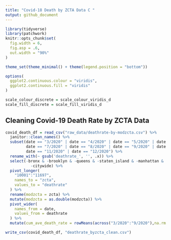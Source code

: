 ```yaml
---
title: "Covid-18 Death by ZCTA Data C "
output: github_document
---
```


```r
library(tidyverse)
library(patchwork)
knitr::opts_chunk$set(
  fig.width = 6,
  fig.asp = .6,
  out.width = "90%"
)

theme_set(theme_minimal() + theme(legend.position = "bottom"))

options(
  ggplot2.continuous.colour = "viridis",
  ggplot2.continuous.fill = "viridis"
)

scale_colour_discrete = scale_colour_viridis_d
scale_fill_discrete = scale_fill_viridis_d
```

## Cleaning Covid-19 Death Rate by ZCTA Data
```r
covid_death_df = read_csv("raw_data/deathrate-by-modzcta.csv") %>% 
  janitor::clean_names() %>% 
  subset(date == "3/2020" | date == "4/2020" | date == "5/2020" | date == "6/2020" |
         date == "7/2020" | date == "8/2020" | date == "9/2020" | date == "10/2020" |
         date == "11/2020" | date == "12/2020") %>% 
  rename_with(~ gsub('deathrate_', '', .x)) %>% 
  select(-bronx & -brooklyn & -queens & -staten_island & -manhattan & 
           -citywide) %>% 
  pivot_longer(
    "10001":"11697",
    names_to = "zcta",
    values_to = "deathrate"
  ) %>% 
  rename(modzcta = zcta) %>% 
  mutate(modzcta = as.double(modzcta)) %>% 
  pivot_wider(
    names_from = date,
    values_from = deathrate
  ) %>%  
  mutate(cum_ave_death_rate = rowMeans(across("3/2020":"9/2020"),na.rm = TRUE)) %>% view

write_csv(covid_death_df, "deathrate_byzcta_clean.csv")

```

